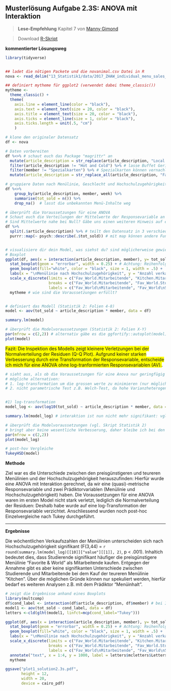 ## Musterlösung Aufgabe 2.3S: ANOVA mit Interaktion
>**Lese-Empfehlung** Kapitel 7 von [Manny Gimond](https://mgimond.github.io/Stats-in-R/ANOVA.html)

>Download [R-Skript](14_Statistik2/RFiles/solution_stat2.3s.R)

**kommentierter Lösungsweg**
```r

library(tidyverse)


## ladet die nötigen Packete und die novanimal.csv Datei in R
nova <- read_delim("13_Statistik1/data/2017_ZHAW_individual_menu_sales_NOVANIMAL.csv", delim = ";")

## definiert mytheme für ggplot2 (verwendet dabei theme_classic())
mytheme <- 
  theme_classic() + 
  theme(
    axis.line = element_line(color = "black"), 
    axis.text = element_text(size = 20, color = "black"), 
    axis.title = element_text(size = 20, color = "black"), 
    axis.ticks = element_line(size = 1, color = "black"), 
    axis.ticks.length = unit(.5, "cm")
    )


```


```r
# klone den originaler Datensatz
df <- nova 

# Daten vorbereiten
df %<>% # schaut euch das Package "magrittr" an
  mutate(article_description = str_replace(article_description, "Local ", "")) %>% # ersetze Local mit einem leeren String
  filter(article_description != "Hot and Cold") %>% # lasse Buffet Gerichte weg
  filter(member != "Spezialkarten") %>% # Spezialkarten können vernachlässigt werden
  mutate(article_description = str_replace_all(article_description, "Favorite|World", "Fav_World")) #  fasse die zwei Menülinien "World & Favorite" zusammen

# gruppiere Daten nach Menülinie, Geschlecht und Hochschulzugehörigkeit
df %<>%
    group_by(article_description, member, week) %>% 
    summarise(tot_sold = n()) %>%
    drop_na()  # lasst die unbekannten Menü-Inhalte weg

# überprüft die Voraussetzungen für eine ANOVA
# Schaut euch die Verteilungen der Mittelwerte der Responsevariable an
# Sind Mittelwerte nahe bei Null? Gäbe uns einen weiteren Hinweis auf eine spezielle Binomail-Verteilung (vgl. Statistik 4, Folie 17)
df %>% 
  split(.$article_description) %>% # teilt den Datensatz in 3 verschiedene Datensätze auf
  purrr::map(~ psych::describe(.$tot_sold)) # mit map können andere Funktionen auf den Datensatz angewendet werden (alternative Funktionen sind aggregate oder apply)


# visualisiere dir dein Model, was siehst du? sind möglicherweise gewiesse Voraussetzungen verletzt?
# Boxplot
ggplot(df, aes(x = interaction(article_description, member), y= tot_sold)) + 
  stat_boxplot(geom = "errorbar", width = 0.25) + # Achtung: Reihenfolge spielt hier eine Rolle!
  geom_boxplot(fill="white", color = "black", size = 1, width = .5) +
  labs(x = "\nMenülinie nach Hochschulzugehörigkeit", y = "Anzahl verkaufte Gerichte\n") + 
  scale_x_discrete(limits = c("Fav_World.Mitarbeitende", "Kitchen.Mitarbeitende", "Fav_World.Studierende", "Kitchen.Studierende"),
                   breaks = c("Fav_World.Mitarbeitende", "Fav_World.Studierende", "Kitchen.Mitarbeitende",  "Kitchen.Studierende"),
                   labels = c("Fav_World\nMitarbeitende", "Fav_World\nStudierende", "Kitchen\nMitarbeitende",  "Kitchen\nStudierende")) +
  mytheme # wie sind die Voraussetzungen erfüllt?


# definiert das Modell (Statistik 2: Folien 4-8)
model <- aov(tot_sold ~ article_description * member, data = df)

summary.lm(model)

# überprüft die Modelvoraussetzungen (Statistik 2: Folien X-Y)
par(mfrow = c(2,2)) # alternativ gäbe es die ggfortify::autoplot(model) funktion
plot(model)


```

<span style="background-color: #FFFF00"> Fazit: Die Inspektion des Modells zeigt kleinere Verletzungen bei der Normalverteilung der Residuen (Q-Q Plot). Aufgrund keiner starken Verbesserung durch eine Transformation der Responsevariable, entscheide ich mich für eine ANOVA ohne log-tranformierten Responsevariablen (AV).</span>.

```r
# sieht aus, als ob die Voraussetzungen für eine Anova nur geringfügig verletzt sind
# mögliche alternativen: 
# 1. log-transformation um die grossen werte zu minimieren (nur möglich, wenn keine 0 enthalten sind und die Mittelwerte weit von 0 entfernt sind => bei Zähldaten ist dies leider nicht immer gegeben)
# 2. nicht parametrische Test z.B. Welch-Test, da hohe Varianzheterogenität zwischen den Residuen


#1) log-transformation
model_log <- aov(log10(tot_sold) ~ article_description * member, data = df)

summary.lm(model_log) # interaktion ist nun nicht mehr signifikant: vgl. nochmals euren Boxplot zu beginn, machen diese Koeffizienten sinn?

# überprüft die Modelvoraussetzungen (vgl. Skript Statistik 2)
# bringt aber keine wesentliche Verbesserung, daher bleibe ich bei den untranfromierten Daten
par(mfrow = c(2,2))
plot(model_log)

# post-hov Vergleiche
TukeyHSD(model)

```

**Methode**

Ziel war es die Unterschiede zwischen den preisgünstigeren und teureren Menülinien und der Hochschulzugehörigkeit herauszufinden: Hierfür wurde eine ANOVA mit Interaktion gerechnet, da wir eine (quasi)-metrische Responsevariable und zwei Prädiktorvariablen (Menülinie und Hochschulzugehörigkeit) haben. Die Voraussetzungen für eine ANOVA waren im ersten Model nicht stark verletzt, lediglich die Normalverteilung der Residuen: Deshalb habe wurde auf eine log-Transformation der Responsevariable verzichtet. Anschliessend wurden noch post-hoc Einzelvergleiche nach Tukey durchgeführt.


*******


**Ergebnisse**

Die wöchentlichen Verkaufszahlen der Menülinien unterscheiden sich nach Hochschulzugehörigkeit signifikant (F(3,44) = `r round(summary.lm(model_log)[[10]]["value"][[1]], 2)`, p < .001). Inhaltich bedeutet dies, dass Studierende signifikant häufiger die preisgünstigere Menülinie "Favorite & World" als Mitarbeitende kaufen. Entgegen der Annahme gibt es aber keine signifikanten Unterschiede zwischen Studierende und Mitarbeitende bei dem Kauf der teureren Menülinie "Kitchen". Über die möglichen Gründe können nur spekuliert werden, hierfür bedarf es weiteren Analysen z.B. mit dem Prädiktor "Menüinhalt".


```r

# zeigt die Ergebnisse anhand eines Boxplots
library(multcomp)
df$cond_label <- interaction(df$article_description, df$member) # bei Interaktionen gibt es diesen Trick, um bei den multiplen Vergleiche, die richtigen Buchstaben zu bekommen
model1 <- aov(tot_sold ~ cond_label, data = df)
letters <-cld(glht(model1, linfct=mcp(cond_label="Tukey")))

ggplot(df, aes(x = interaction(article_description, member), y= tot_sold)) + 
  stat_boxplot(geom = "errorbar", width = 0.25) + # Achtung: Reihenfolge spielt hier eine Rolle!
  geom_boxplot(fill="white", color = "black", size = 1, width = .5) +
  labs(x = "\nMenülinie nach Hochschulzugehörigkeit", y = "Anzahl verkaufte Gerichte\n") + 
  scale_x_discrete(limits = c("Fav_World.Mitarbeitende", "Kitchen.Mitarbeitende", "Fav_World.Studierende", "Kitchen.Studierende"),
                   breaks = c("Fav_World.Mitarbeitende", "Fav_World.Studierende", "Kitchen.Mitarbeitende",  "Kitchen.Studierende"),
                   labels = c("Fav_World\nMitarbeitende", "Fav_World\nStudierende", "Kitchen\nMitarbeitende",  "Kitchen\nStudierende")) +
  annotate("text", x = 1:4, y = 1000, label = letters$mcletters$Letters, size = 8) +
  mytheme 

ggsave("plot1_solution2.3s.pdf",
       height = 12,
       width = 20,
       device = cairo_pdf)

``` 
